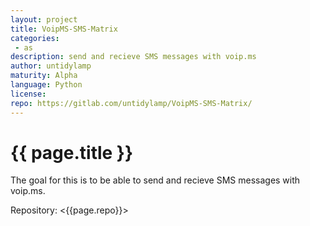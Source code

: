 ```yaml
---
layout: project
title: VoipMS-SMS-Matrix
categories: 
 - as
description: send and recieve SMS messages with voip.ms
author: untidylamp
maturity: Alpha
language: Python
license: 
repo: https://gitlab.com/untidylamp/VoipMS-SMS-Matrix/
---
```


# {{ page.title }}
The goal for this is to be able to send and recieve SMS messages with voip.ms.

Repository: <{{page.repo}}>
